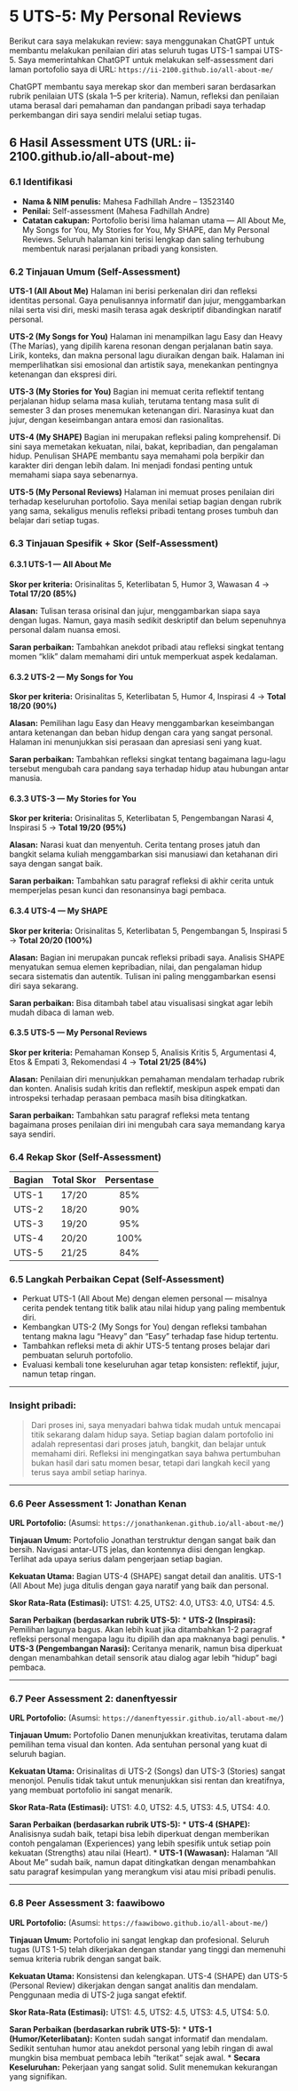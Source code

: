 # 5 UTS-5: My Personal Reviews

Berikut cara saya melakukan review: saya menggunakan ChatGPT untuk membantu melakukan penilaian diri atas seluruh tugas UTS-1 sampai UTS-5. Saya memerintahkan ChatGPT untuk melakukan self-assessment dari laman portofolio saya di URL:
`https://ii-2100.github.io/all-about-me/`

ChatGPT membantu saya merekap skor dan memberi saran berdasarkan rubrik penilaian UTS (skala 1–5 per kriteria). Namun, refleksi dan penilaian utama berasal dari pemahaman dan pandangan pribadi saya terhadap perkembangan diri saya sendiri melalui setiap tugas.

## 6 Hasil Assessment UTS (URL: ii-2100.github.io/all-about-me)

### 6.1 Identifikasi

* **Nama & NIM penulis:** Mahesa Fadhillah Andre – 13523140
* **Penilai:** Self-assessment (Mahesa Fadhillah Andre)
* **Catatan cakupan:** Portofolio berisi lima halaman utama — All About Me, My Songs for You, My Stories for You, My SHAPE, dan My Personal Reviews. Seluruh halaman kini terisi lengkap dan saling terhubung membentuk narasi perjalanan pribadi yang konsisten.

### 6.2 Tinjauan Umum (Self-Assessment)

**UTS-1 (All About Me)**
Halaman ini berisi perkenalan diri dan refleksi identitas personal. Gaya penulisannya informatif dan jujur, menggambarkan nilai serta visi diri, meski masih terasa agak deskriptif dibandingkan naratif personal.

**UTS-2 (My Songs for You)**
Halaman ini menampilkan lagu Easy dan Heavy (The Marías), yang dipilih karena resonan dengan perjalanan batin saya. Lirik, konteks, dan makna personal lagu diuraikan dengan baik. Halaman ini memperlihatkan sisi emosional dan artistik saya, menekankan pentingnya ketenangan dan ekspresi diri.

**UTS-3 (My Stories for You)**
Bagian ini memuat cerita reflektif tentang perjalanan hidup selama masa kuliah, terutama tentang masa sulit di semester 3 dan proses menemukan ketenangan diri. Narasinya kuat dan jujur, dengan keseimbangan antara emosi dan rasionalitas.

**UTS-4 (My SHAPE)**
Bagian ini merupakan refleksi paling komprehensif. Di sini saya memetakan kekuatan, nilai, bakat, kepribadian, dan pengalaman hidup. Penulisan SHAPE membantu saya memahami pola berpikir dan karakter diri dengan lebih dalam. Ini menjadi fondasi penting untuk memahami siapa saya sebenarnya.

**UTS-5 (My Personal Reviews)**
Halaman ini memuat proses penilaian diri terhadap keseluruhan portofolio. Saya menilai setiap bagian dengan rubrik yang sama, sekaligus menulis refleksi pribadi tentang proses tumbuh dan belajar dari setiap tugas.

### 6.3 Tinjauan Spesifik + Skor (Self-Assessment)

#### 6.3.1 UTS-1 — All About Me

**Skor per kriteria:**
Orisinalitas 5, Keterlibatan 5, Humor 3, Wawasan 4 → **Total 17/20 (85%)**

**Alasan:**
Tulisan terasa orisinal dan jujur, menggambarkan siapa saya dengan lugas. Namun, gaya masih sedikit deskriptif dan belum sepenuhnya personal dalam nuansa emosi.

**Saran perbaikan:**
Tambahkan anekdot pribadi atau refleksi singkat tentang momen “klik” dalam memahami diri untuk memperkuat aspek kedalaman.

#### 6.3.2 UTS-2 — My Songs for You

**Skor per kriteria:**
Orisinalitas 5, Keterlibatan 5, Humor 4, Inspirasi 4 → **Total 18/20 (90%)**

**Alasan:**
Pemilihan lagu Easy dan Heavy menggambarkan keseimbangan antara ketenangan dan beban hidup dengan cara yang sangat personal. Halaman ini menunjukkan sisi perasaan dan apresiasi seni yang kuat.

**Saran perbaikan:**
Tambahkan refleksi singkat tentang bagaimana lagu-lagu tersebut mengubah cara pandang saya terhadap hidup atau hubungan antar manusia.

#### 6.3.3 UTS-3 — My Stories for You

**Skor per kriteria:**
Orisinalitas 5, Keterlibatan 5, Pengembangan Narasi 4, Inspirasi 5 → **Total 19/20 (95%)**

**Alasan:**
Narasi kuat dan menyentuh. Cerita tentang proses jatuh dan bangkit selama kuliah menggambarkan sisi manusiawi dan ketahanan diri saya dengan sangat baik.

**Saran perbaikan:**
Tambahkan satu paragraf refleksi di akhir cerita untuk memperjelas pesan kunci dan resonansinya bagi pembaca.

#### 6.3.4 UTS-4 — My SHAPE

**Skor per kriteria:**
Orisinalitas 5, Keterlibatan 5, Pengembangan 5, Inspirasi 5 → **Total 20/20 (100%)**

**Alasan:**
Bagian ini merupakan puncak refleksi pribadi saya. Analisis SHAPE menyatukan semua elemen kepribadian, nilai, dan pengalaman hidup secara sistematis dan autentik. Tulisan ini paling menggambarkan esensi diri saya sekarang.

**Saran perbaikan:**
Bisa ditambah tabel atau visualisasi singkat agar lebih mudah dibaca di laman web.

#### 6.3.5 UTS-5 — My Personal Reviews

**Skor per kriteria:**
Pemahaman Konsep 5, Analisis Kritis 5, Argumentasi 4, Etos & Empati 3, Rekomendasi 4 → **Total 21/25 (84%)**

**Alasan:**
Penilaian diri menunjukkan pemahaman mendalam terhadap rubrik dan konten. Analisis sudah kritis dan reflektif, meskipun aspek empati dan introspeksi terhadap perasaan pembaca masih bisa ditingkatkan.

**Saran perbaikan:**
Tambahkan satu paragraf refleksi meta tentang bagaimana proses penilaian diri ini mengubah cara saya memandang karya saya sendiri.

### 6.4 Rekap Skor (Self-Assessment)

| Bagian | Total Skor | Persentase |
| :--- | :---: | :---: |
| UTS-1 | 17/20 | 85% |
| UTS-2 | 18/20 | 90% |
| UTS-3 | 19/20 | 95% |
| UTS-4 | 20/20 | 100% |
| UTS-5 | 21/25 | 84% |

### 6.5 Langkah Perbaikan Cepat (Self-Assessment)

* Perkuat UTS-1 (All About Me) dengan elemen personal — misalnya cerita pendek tentang titik balik atau nilai hidup yang paling membentuk diri.
* Kembangkan UTS-2 (My Songs for You) dengan refleksi tambahan tentang makna lagu “Heavy” dan “Easy” terhadap fase hidup tertentu.
* Tambahkan refleksi meta di akhir UTS-5 tentang proses belajar dari pembuatan seluruh portofolio.
* Evaluasi kembali tone keseluruhan agar tetap konsisten: reflektif, jujur, namun tetap ringan.

---

### Insight pribadi:

> Dari proses ini, saya menyadari bahwa tidak mudah untuk mencapai titik sekarang dalam hidup saya. Setiap bagian dalam portofolio ini adalah representasi dari proses jatuh, bangkit, dan belajar untuk memahami diri. Refleksi ini mengingatkan saya bahwa pertumbuhan bukan hasil dari satu momen besar, tetapi dari langkah kecil yang terus saya ambil setiap harinya.

---

### 6.6 Peer Assessment 1: Jonathan Kenan

**URL Portofolio:** (Asumsi: `https://jonathankenan.github.io/all-about-me/`)

**Tinjauan Umum:**
Portofolio Jonathan terstruktur dengan sangat baik dan bersih. Navigasi antar-UTS jelas, dan kontennya diisi dengan lengkap. Terlihat ada upaya serius dalam pengerjaan setiap bagian.

**Kekuatan Utama:**
Bagian UTS-4 (SHAPE) sangat detail dan analitis. UTS-1 (All About Me) juga ditulis dengan gaya naratif yang baik dan personal.

**Skor Rata-Rata (Estimasi):**
UTS1: 4.25, UTS2: 4.0, UTS3: 4.0, UTS4: 4.5.

**Saran Perbaikan (berdasarkan rubrik UTS-5):**
* **UTS-2 (Inspirasi):** Pemilihan lagunya bagus. Akan lebih kuat jika ditambahkan 1-2 paragraf refleksi personal mengapa lagu itu dipilih dan apa maknanya bagi penulis.
* **UTS-3 (Pengembangan Narasi):** Ceritanya menarik, namun bisa diperkuat dengan menambahkan detail sensorik atau dialog agar lebih "hidup" bagi pembaca.

---

### 6.7 Peer Assessment 2: danenftyessir

**URL Portofolio:** (Asumsi: `https://danenftyessir.github.io/all-about-me/`)

**Tinjauan Umum:**
Portofolio Danen menunjukkan kreativitas, terutama dalam pemilihan tema visual dan konten. Ada sentuhan personal yang kuat di seluruh bagian.

**Kekuatan Utama:**
Orisinalitas di UTS-2 (Songs) dan UTS-3 (Stories) sangat menonjol. Penulis tidak takut untuk menunjukkan sisi rentan dan kreatifnya, yang membuat portofolio ini sangat menarik.

**Skor Rata-Rata (Estimasi):**
UTS1: 4.0, UTS2: 4.5, UTS3: 4.5, UTS4: 4.0.

**Saran Perbaikan (berdasarkan rubrik UTS-5):**
* **UTS-4 (SHAPE):** Analisisnya sudah baik, tetapi bisa lebih diperkuat dengan memberikan contoh pengalaman (Experiences) yang lebih spesifik untuk setiap poin kekuatan (Strengths) atau nilai (Heart).
* **UTS-1 (Wawasan):** Halaman "All About Me" sudah baik, namun dapat ditingkatkan dengan menambahkan satu paragraf kesimpulan yang merangkum visi atau misi pribadi penulis.

---

### 6.8 Peer Assessment 3: faawibowo

**URL Portofolio:** (Asumsi: `https://faawibowo.github.io/all-about-me/`)

**Tinjauan Umum:**
Portofolio ini sangat lengkap dan profesional. Seluruh tugas (UTS 1-5) telah dikerjakan dengan standar yang tinggi dan memenuhi semua kriteria rubrik dengan sangat baik.

**Kekuatan Utama:**
Konsistensi dan kelengkapan. UTS-4 (SHAPE) dan UTS-5 (Personal Review) dikerjakan dengan sangat analitis dan mendalam. Penggunaan media di UTS-2 juga sangat efektif.

**Skor Rata-Rata (Estimasi):**
UTS1: 4.5, UTS2: 4.5, UTS3: 4.5, UTS4: 5.0.

**Saran Perbaikan (berdasarkan rubrik UTS-5):**
* **UTS-1 (Humor/Keterlibatan):** Konten sudah sangat informatif dan mendalam. Sedikit sentuhan humor atau anekdot personal yang lebih ringan di awal mungkin bisa membuat pembaca lebih "terikat" sejak awal.
* **Secara Keseluruhan:** Pekerjaan yang sangat solid. Sulit menemukan kekurangan yang signifikan.